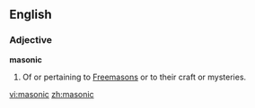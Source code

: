 ==English==

===Adjective===
'''masonic'''

#Of or pertaining to [[Freemason]]s or to their craft or mysteries.

[[vi:masonic]]
[[zh:masonic]]